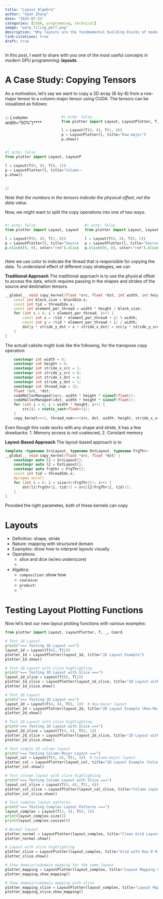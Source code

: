 ```yaml
---
title: "Layout Algebra"
author: "Sean Zhang"
date: "2025-07-22"
categories: [CUDA, programming, technical]
image: "warp_tiling_perf.png"
description: "Why layouts are the fundmamental building blocks of modern GPU programming"
link-citations: true
draft: true
---
```



In this post, I want to share with you one of the most useful concepts in modern GPU programming: **layouts**.

# A Case Study: Copying Tensors

As a motivation, let's say we want to copy a 2D array (8-by-8) from a row-major tensor to a column-major tensor using CUDA. The tensors can be visualized as follows:

:::{.column-body-outset}
::: {.columns}
::: {.column width="50%"}****
```python
#| echo: false
from plotter import Layout, LayoutPlotter, T, _, Coord

l = Layout(T(8, 8), T(1, 8))
p = LayoutPlotter(l, title="Row-major")
p.show()
```
:::

::: {.column width="50%"}
```python
#| echo: false
from plotter import Layout, LayoutPlotter, T, _, Coord

l = Layout(T(8, 8), T(8, 1))
p = LayoutPlotter(l, title="Column-major")
p.show()
```
:::
:::
:::

*Note that the numbers in the tensors indicate the physical offset, not the data value.*

Now, we might want to split the copy operations into one of two ways:

:::{.column-body-outset}
::: {.columns}
::: {.column width="50%"}
```python
#| echo: false
from plotter import Layout, LayoutPlotter, T, _, Coord

l = Layout(T(8, 8), T(1, 8))
p = LayoutPlotter(l, title="Source Tensor, block-wise copy")
p.slice((0, 0), color="red").slice((0, 1), color="red").slice((0, 2), color="green").slice((0, 3), color="green").slice((0, 4), color="blue").slice((0, 5), color="blue").slice((0, 6), color="orange").slice((0, 7), color="orange").show()
```
:::

::: {.column width="50%"}
```python
#| echo: false
from plotter import Layout, LayoutPlotter, T, _, Coord

l = Layout(T(8, 8), T(8, 1))
p = LayoutPlotter(l, title="Source Tensor, strided copy")
p.slice((0, 0), color="red").slice((4, 0), color="red").slice((0, 1), color="green").slice((4, 1), color="green").slice((0, 2), color="blue").slice((4, 2), color="blue").slice((0, 3), color="orange").slice((4, 3), color="orange").show()
```
:::
:::
:::

Here we use color to indicate the thread that is responsible for copying the data. To understand effect of different copy strategies, we can 


**Traditional Approach**
The traditional approach is to use the physical offset to access the data, which requires passing in the shapes and strides of the source and destination tensors.
```c++
__global__ void copy_kernel(float *src, float *dst, int width, int height, int stride_x_src, int stride_y_src, int stride_x_dst, int stride_y_dst) {
    const int block_size = blockDim.x;
    const int tid = threadIdx.x;
    const int element_per_thread = width * height / block_size;
    for (int i = 0; i < element_per_thread; i++) {
        const int x = (tid * element_per_thread + i) % width;
        const int y = (tid * element_per_thread + i) / width;
        dst[y * stride_y_dst + x * stride_x_dst] = src[y * stride_y_src + x * stride_x_src];
    }
}
```

The actuall callsite might look like the following, for the transpose copy operation:

```c++
    constexpr int width = 8;
    constexpr int height = 8;
    constexpr int stride_x_src = 1;
    constexpr int stride_y_src = 8;
    constexpr int stride_x_dst = 8;
    constexpr int stride_y_dst = 1;
    constexpr int thread_num = 32;
    float *src, *dst;
    cudaMallocManaged(&src, width * height * sizeof(float));
    cudaMallocManaged(&dst, width * height * sizeof(float));
    for (int i = 0; i < width * height; i++) {
        src[i] = static_cast<float>(i);
    }
    copy_kernel<<<1, thread_num>>>(src, dst, width, height, stride_x_src, stride_y_src, stride_x_dst, stride_y_dst);
```

Even though this code works with any shape and stride, it has a few drawbacks:
1. Memory access is not coalesced, 
2. Constant memory

**Layout-Based Approach**
The layout-based approach is to 
```c++
template <typename SrcLayout, typename DstLayout, typename FrgThr>
__global__ void copy_kernel(float *src, float *dst) {
    constexpr auto l1 = SrcLayout{};
    constexpr auto l2 = DstLayout{};
    constexpr auto frgthr = FrgThr{};
    const int tid = threadIdx.x;
    #pragma unroll
    for (int i = 0; i < size<0>(FrgThr{}); i++) {
        dst[l1(frgthr(i, tid))] = src[l2(FrgThr(i, tid))];
    }
}
```

Provided the right parametes, both of these kernels can copy 

# Layouts
* Definition: shape, stride
* Nature: mapping with structured domain
* Examples: show how to interpret layouts visually
* Operations:
  * slice and dice (w/wo underscore)
  * 
* Algebra:
  * `composition`: show how 
  * `coalesce`:
  * `product`:
  * ``


# Testing Layout Plotting Functions

Now let's test our new layout plotting functions with various examples:

```python
from plotter import Layout, LayoutPlotter, T, _, Coord

# Test 1D Layout
print("=== Testing 1D Layout ===")
layout_1d = Layout(T(8), T(1))
plotter_1d = LayoutPlotter(layout_1d, title="1D Layout Example")
plotter_1d.show()
```

```python
# Test 1D Layout with slice highlighting
print("=== Testing 1D Layout with Slice ===")
layout_1d_slice = Layout(T(8), T(1))
plotter_1d_slice = LayoutPlotter(layout_1d_slice, title="1D Layout with Highlighted Slice").slice(Coord(3))
plotter_1d_slice.show()
```

```python
# Test 2D Layout
print("=== Testing 2D Layout ===")
layout_2d = Layout(T(4, 6), T(6, 1))  # Row-major layout
plotter_2d = LayoutPlotter(layout_2d, title="2D Layout Example (Row-Major)")
plotter_2d.show()
```

```python
# Test 2D Layout with slice highlighting
print("=== Testing 2D Layout with Slice ===")
layout_2d_slice = Layout(T(4, 6), T(6, 1))
plotter_2d_slice = LayoutPlotter(layout_2d_slice, title="2D Layout with Row 1 Highlighted").slice(Coord(1, _))
plotter_2d_slice.show()
```

```python
# Test simple 2D column layout
print("=== Testing Column-Major Layout ===")
layout_col = Layout(T(4, 6), T(1, 4))  # Column-major layout
plotter_col = LayoutPlotter(layout_col, title="2D Layout Example (Column-Major)")
plotter_col.show()
```

```python
# Test column layout with slice highlighting
print("=== Testing Column Layout with Slice ===")
layout_col_slice = Layout(T(4, 6), T(1, 4))
plotter_col_slice = LayoutPlotter(layout_col_slice, title="Column Layout with Column 2 Highlighted").slice(Coord(_, 2))
plotter_col_slice.show()
```

```python
# Test complex layout patterns
print("=== Testing Complex Layout Patterns ===")
layout_complex = Layout(T(3, 4), T(4, 1))
print(layout_complex.size())
print(layout_complex.cosize())

# Normal layout
plotter_normal = LayoutPlotter(layout_complex, title="Clean Grid Layout")
plotter_normal.show()

# Layout with slice highlighting
plotter_slice = LayoutPlotter(layout_complex, title="Grid with Row 0 Highlighted").slice(Coord(0, _))
plotter_slice.show()

# Show domain/codomain mapping for the same layout
plotter_mapping = LayoutPlotter(layout_complex, title="Layout Mapping Visualization")
plotter_mapping.show_mapping()

# Show domain/codomain mapping with slice
plotter_mapping_slice = LayoutPlotter(layout_complex, title="Layout Mapping with Slice").slice(Coord(0, _))
plotter_mapping_slice.show_mapping()
```


